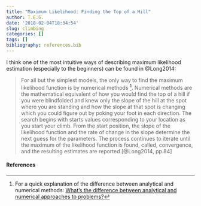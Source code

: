 ```yaml
---
title: "Maximum Likelihood: Finding the Top of a Hill"
author: T.E.G.
date: '2018-02-04T18:34:54'
slug: climbing
categories: []
tags: []
bibliography: references.bib
---
```


I think one of the most intuitive ways of describing maximum likelihood estimation (especially to the beginners) can be found in @Long2014:

> For all but the simplest models, the only way to find the maximum likelihood function is by numerical methods ^[For a quick explanation of the difference between analytical and numerical methods: [What’s the difference between analytical and numerical approaches to problems?](https://math.stackexchange.com/a/935458)]. Numerical methods are the mathematical equivalent of how you would find the top of a hill if you were blindfolded and knew only the slope of the hill at the spot where you are standing and how the slope at that spot is changing which you could figure out by poking your foot in each direction. The search begins with starts values corresponding to your location as you start your climb. From the start position, the slope of the likelihood function and the rate of change in the slope determine the next guess for the parameters. The process continues to iterate until the maximum of the likelihood function is found, called, convergence, and the resulting estimates are reported [@Long2014, pp.84]


#### **References**
